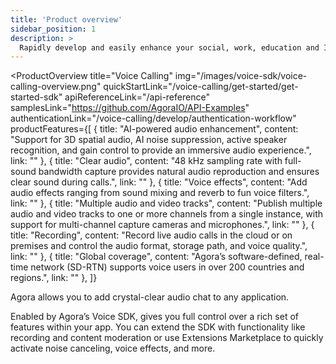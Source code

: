 ```yaml
---
title: 'Product overview'
sidebar_position: 1
description: >
  Rapidly develop and easily enhance your social, work, education and IoT apps with face-to-face interaction.
---
```


<ProductOverview
  title="Voice Calling"
  img="/images/voice-sdk/voice-calling-overview.png"
  quickStartLink="/voice-calling/get-started/get-started-sdk"
  apiReferenceLink="/api-reference"
  samplesLink="https://github.com/AgoraIO/API-Examples"
  authenticationLink="/voice-calling/develop/authentication-workflow"
  productFeatures={[
    {
      title: "AI-powered audio enhancement",
      content: "Support for 3D spatial audio, AI noise suppression, active speaker recognition, and gain control to provide an immersive audio experience.",
      link: ""
    },
    {
      title: "Clear audio",
      content: "48 kHz sampling rate with full-sound bandwidth capture provides natural audio reproduction and ensures clear sound during calls.",
      link: ""
    },
    {
      title: "Voice effects",
      content: "Add audio effects ranging from sound mixing and reverb to fun voice filters.",
      link: ""
    },
    {
      title: "Multiple audio and video tracks",
      content: "Publish multiple audio and video tracks to one or more channels from a single instance, with support for multi-channel capture cameras and microphones.",
      link: ""
    },
    {
      title: "Recording",
      content: "Record live audio calls in the cloud or on premises and control the audio format, storage path, and voice quality.",
      link: ""
    },
    {
      title: "Global coverage",
      content: "Agora’s software-defined, real-time network (SD-RTN) supports voice users in over 200 countries and regions.",
      link: ""
    },
  ]}

>

Agora <Vg k="AUDIO" /> allows you to add crystal-clear audio chat to any application.  

Enabled by Agora’s Voice SDK, <Vg k="AUDIO" /> gives you full control over a rich set of features within your app. You can extend the SDK with functionality like recording and content moderation or use Extensions Marketplace to quickly activate noise canceling, voice effects, and more.

</ProductOverview>